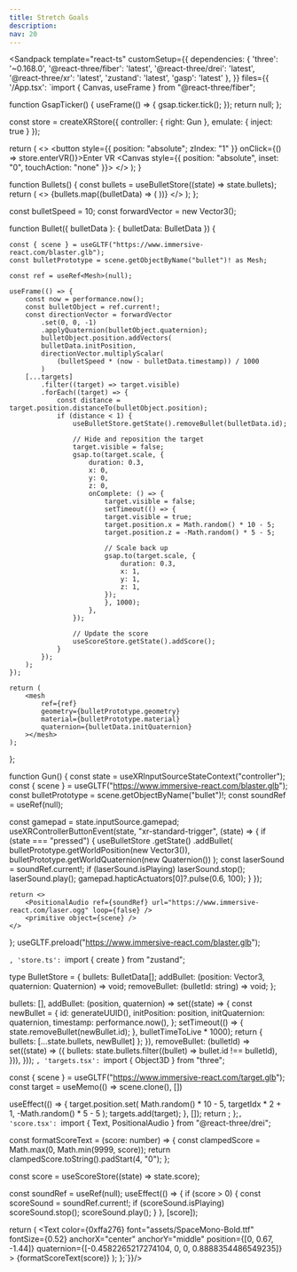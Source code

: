 ```yaml
---
title: Stretch Goals
description: 
nav: 20
---
```



<Sandpack
  template="react-ts"
  customSetup={{
    dependencies: {
      'three': '~0.168.0',
      '@react-three/fiber': 'latest',
      '@react-three/drei': 'latest',
      '@react-three/xr': 'latest',
      'zustand': 'latest',
      'gasp': 'latest'
    },
  }}
  files={{
    '/App.tsx': `import { Canvas, useFrame } from "@react-three/fiber";

function GsapTicker() {
  useFrame(() => {
    gsap.ticker.tick();
  });
  return null;
};

const store = createXRStore({ controller: { right: Gun }, emulate: { inject: true } });

  return (
    <>
      <button style={{ position: "absolute"; zIndex: "1" }} onClick={() => store.enterVR()}>Enter VR</button>
      <Canvas style={{ position: "absolute", inset: "0", touchAction: "none" }}>
        <XR store={store}>
            <Environment preset="warehouse" />
            <Bullets />
            <Gltf src="https://www.immersive-react.com/spacestation.glb" />
            <Target targetIdx={0} />
            <Target targetIdx={1} />
            <Target targetIdx={2} />
            <Score />
            <GsapTicker />
        </XR>
      </Canvas>
    </>
  );
}

function Bullets() {
  const bullets = useBulletStore((state) => state.bullets);
  return (
    <>
      {bullets.map((bulletData) => (
        <Bullet bulletData={bulletData} key={bulletData.id} />
      ))}
    </>
  );
};

const bulletSpeed = 10;
const forwardVector = new Vector3();

function Bullet({ bulletData }: { bulletData: BulletData }) {

    const { scene } = useGLTF("https://www.immersive-react.com/blaster.glb");
    const bulletPrototype = scene.getObjectByName("bullet")! as Mesh;

    const ref = useRef<Mesh>(null);

    useFrame(() => {
        const now = performance.now();
        const bulletObject = ref.current!;
        const directionVector = forwardVector
            .set(0, 0, -1)
            .applyQuaternion(bulletObject.quaternion);
            bulletObject.position.addVectors(
            bulletData.initPosition,
            directionVector.multiplyScalar(
                (bulletSpeed * (now - bulletData.timestamp)) / 1000
            )
        [...targets]
            .filter((target) => target.visible)
            .forEach((target) => {
                const distance = target.position.distanceTo(bulletObject.position);
                if (distance < 1) {
                    useBulletStore.getState().removeBullet(bulletData.id);

                    // Hide and reposition the target
                    target.visible = false;
                    gsap.to(target.scale, {
                        duration: 0.3,
                        x: 0,
                        y: 0,
                        z: 0,
                        onComplete: () => {
                            target.visible = false;
                            setTimeout(() => {
                            target.visible = true;
                            target.position.x = Math.random() * 10 - 5;
                            target.position.z = -Math.random() * 5 - 5;

                            // Scale back up
                            gsap.to(target.scale, {
                                duration: 0.3,
                                x: 1,
                                y: 1,
                                z: 1,
                            });
                            }, 1000);
                        },
                    });

                    // Update the score
                    useScoreStore.getState().addScore();
                }
            });
        );
    });

    return (
        <mesh
            ref={ref}
            geometry={bulletPrototype.geometry}
            material={bulletPrototype.material}
            quaternion={bulletData.initQuaternion}
        ></mesh>
    );
};

function Gun() {
  const state = useXRInputSourceStateContext("controller");
  const { scene } = useGLTF("https://www.immersive-react.com/blaster.glb");
  const bulletPrototype = scene.getObjectByName("bullet")!;
  const soundRef = useRef<PAudio>(null);

  const gamepad = state.inputSource.gamepad;
  useXRControllerButtonEvent(state, "xr-standard-trigger", (state) => {
    if (state === "pressed") {
      useBulletStore
        .getState()
        .addBullet(
          bulletPrototype.getWorldPosition(new Vector3()),
          bulletPrototype.getWorldQuaternion(new Quaternion())
        );
        const laserSound = soundRef.current!;
        if (laserSound.isPlaying) laserSound.stop();
        laserSound.play();
        gamepad.hapticActuators[0]?.pulse(0.6, 100);
    }
  });

    return <>
        <PositionalAudio ref={soundRef} url="https://www.immersive-react.com/laser.ogg" loop={false} />
        <primitive object={scene} />
    </>
};
useGLTF.preload("https://www.immersive-react.com/blaster.glb");

`, 'store.ts': `import { create } from "zustand";

type BulletStore = {
  bullets: BulletData[];
  addBullet: (position: Vector3, quaternion: Quaternion) => void;
  removeBullet: (bulletId: string) => void;
};

  bullets: [],
  addBullet: (position, quaternion) =>
    set((state) => {
      const newBullet = {
        id: generateUUID(),
        initPosition: position,
        initQuaternion: quaternion,
        timestamp: performance.now(),
      };
      setTimeout(() => {
        state.removeBullet(newBullet.id);
      }, bulletTimeToLive * 1000);
      return { bullets: [...state.bullets, newBullet] };
    }),
  removeBullet: (bulletId) =>
    set((state) => ({
      bullets: state.bullets.filter((bullet) => bullet.id !== bulletId),
    })),
}));
`, 'targets.tsx': `import { Object3D } from "three";

  const { scene } = useGLTF("https://www.immersive-react.com/target.glb");
  const target = useMemo(() => scene.clone(), [])

  useEffect(() => {
    target.position.set(
      Math.random() * 10 - 5,
      targetIdx * 2 + 1,
      -Math.random() * 5 - 5
    );
    targets.add(target);
  }, []);
  return <primitive object={target} />;
};`, 'score.tsx': `import { Text, PositionalAudio } from "@react-three/drei";

  const formatScoreText = (score: number) => {
    const clampedScore = Math.max(0, Math.min(9999, score));
    return clampedScore.toString().padStart(4, "0");
  };

  const score = useScoreStore((state) => state.score);


  const soundRef = useRef<PAudio>(null);
  useEffect(() => {
    if (score > 0) {
      const scoreSound = soundRef.current!;
      if (scoreSound.isPlaying) scoreSound.stop();
      scoreSound.play();
    }
  }, [score]);

  return (
    <Text
      color={0xffa276}
      font="assets/SpaceMono-Bold.ttf"
      fontSize={0.52}
      anchorX="center"
      anchorY="middle"
      position={[0, 0.67, -1.44]}
      quaternion={[-0.4582265217274104, 0, 0, 0.8888354486549235]}
    >
      {formatScoreText(score)}
      <PositionalAudio ref={soundRef} url="https://www.immersive-react.com/score.ogg" loop={false} />
    </Text>
  );
};`}}/>